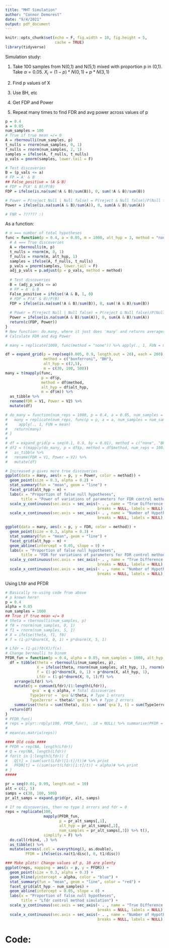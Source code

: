 ```yaml
---
title: "MHT Simulation"
author: "Connor Demorest"
date: "9/4/2021"
output: pdf_document
---
```


```r
knitr::opts_chunk$set(echo = F, fig.width = 10, fig.height = 5, 
                      cache = TRUE)
library(tidyverse)
```

Simulation study: 

  1) Take 100 samples from N(0,1) and N(5,1) mixed with proportion p in (0,1). Take $\alpha = 0.05$. $X_i = (1-p)*N(0,1) + p*N(3,1)$
  
  2) Find p values of X
  
  3) Use BH, etc 
  
  4) Get FDP and Power
  
  5) Repeat many times to find FDR and avg power across values of p

```r
p = 0.4
a = 0.05
num_samples = 100
# True if true mean =/= 0
A = rbernoulli(num_samples, p)
t_nulls = rnorm(num_samples, 0, 1)
f_nulls = rnorm(num_samples, 2, 1)
samples = ifelse(A, f_nulls, t_nulls)
p_vals = pnorm(samples, lower.tail = F)

# Test discoveries
B = (p_vals <= a)
# FP = A' & B
## False_positive = (A & B)
# FDP = P(A' & B)/P(B)
FDP = ifelse(is.na(sum(!A & B)/sum(B)), 0, sum(!A & B)/sum(B))

# Power = P(reject Null | Null false) = P(reject & Null false)/P(Null false)
Power = ifelse(is.na(sum(A & B)/sum(A)), 0, sum(A & B)/sum(A))

# FNR = ?????? :) 
```

As a function:

```r
# m === number of total hypotheses
func = function(p = 0.4, a = 0.05, m = 1000, alt_hyp = 3, method = "none") {
  # A === True discoveries
  A = rbernoulli(m, p)
  t_nulls = rnorm(m, 0, 1)
  f_nulls = rnorm(m, alt_hyp, 1)
  samples = ifelse(A, f_nulls, t_nulls)
  p_vals = pnorm(samples, lower.tail = F)
  adj_p_vals = p.adjust(p = p_vals, method = method)
  
  # Test discoveries
  B = (adj_p_vals <= a)
  # FP = A' & B
  False_positive = ifelse(!A & B, 1, 0)
  # FDP = P(A' & B)/P(B)
  FDP = ifelse(is.na(sum(!A & B)/sum(B)), 0, sum(!A & B)/sum(B))
  
  # Power = P(reject Null | Null false) = P(reject & Null false)/P(Null false)
  Power = ifelse(is.na(sum(A & B)/sum(A)), 0, sum(A & B)/sum(A))
  return(c(FDP, Power))
}
# New function: do.many, where it just does 'many' and returns averages?
# Calculate FDR and Avg Power

# many = replicate(1000, func(method = "none")) %>% apply(., 1, FUN = mean) %>% print

df = expand_grid(p = rep(seq(0.005, 0.9, length.out = 20), each = 200), 
                 method = c("bonferroni", "BH"),
                 alt_hyp = c(2,5), 
                 m = c(30, 100, 500)) 
many = t(mapply(func, 
                p = df$p, 
                method = df$method, 
                alt_hyp = df$alt_hyp, 
                m = df$m)) %>%
  as_tibble %>% 
  rename(FDR = V1, Power = V2) %>%
  mutate(df)

# do_many = function(num_reps = 1000, p = 0.4, a = 0.05, num_samples = 1000, method = "none") {
#   many = replicate(num_reps, func(p = p, a = a, num_samples = num_samples, method = method)) %>% 
#     apply(., 1, FUN = mean)
#   return(many)
# }
# 
# df = expand_grid(p = seq(0.1, 0.9, by = 0.01), method = c("none", "BH")) 
# df2 = t(mapply(do_many, p = df$p, method = df$method, num_reps = 100)) %>% 
#   as_tibble %>% 
#   rename(FDR = V1, Power = V2) %>%
#   mutate(df)

# Increased p gives more true discoveries
ggplot(data = many, aes(x = p, y = Power, color = method)) + 
  geom_point(size = 0.3, alpha = 0.2) +
  stat_summary(fun = "mean", geom = "line") +
  facet_grid(alt_hyp ~ m) +
  labs(x = "Proportion of false null hypotheses",
       title = "Power of variations of parameters for FDR control methods") + 
  scale_y_continuous(sec.axis = sec_axis(~ . , name = "True Difference in Means", 
                                         breaks = NULL, labels = NULL), limits = c(0,1)) +
  scale_x_continuous(sec.axis = sec_axis(~ . , name = "Number of Hypotheses", 
                                         breaks = NULL, labels = NULL), limits = c(0,1))

ggplot(data = many, aes(x = p, y = FDR, color = method)) + 
  geom_point(size = 0.3, alpha = 0.3) +
  stat_summary(fun = "mean", geom = "line") + 
  facet_grid(alt_hyp ~ m) +
  geom_abline(intercept = 0.05, slope = 0) + 
  labs(x = "Proportion of false null hypotheses",
       title = "FDR for variations of parameters for FDR control methods") +
  scale_y_continuous(sec.axis = sec_axis(~ . , name = "True Difference in Means", 
                                         breaks = NULL, labels = NULL), limits = c(0,0.2)) +
  scale_x_continuous(sec.axis = sec_axis(~ . , name = "Number of Hypotheses", 
                                         breaks = NULL, labels = NULL), limits = c(0,1))
```

Using Lfdr and PFDR

```r
# Basically re-using code from above
# p known here!
p = 0.4
alpha = 0.05
num_samples = 1000
## True if true mean =/= 0
# theta = rbernoulli(num_samples, p)
# f0 = rnorm(num_samples, 0, 1)
# f1 = rnorm(num_samples, 5, 1)
# X = ifelse(theta, f1, f0)
# f = (1-p)*dnorm(X, 0, 1) + p*dnorm(X, 5, 1)

# Lfdr = (1-pi)f0(X)/f(x)
# Change bernoulli to binom
PFDR_fun = function(p = 0.4, alpha = 0.05, num_samples = 1000, alt_hyp = 4) {
  df = tibble(theta = rbernoulli(num_samples, p),
              X = ifelse(theta, rnorm(num_samples, alt_hyp, 1), rnorm(num_samples, 0, 1)),
              f = (1-p)*dnorm(X, 0, 1) + p*dnorm(X, alt_hyp, 1),
              Lfdr = (1-p)*dnorm(X, 0, 1)/f) %>% 
    arrange(Lfdr) %>% 
    mutate(q = cumsum(Lfdr)/(1:length(Lfdr)), 
           `q<a` = q < alpha, # Total discoveries
           Type1error = `q<a`&!theta, # Type 1 errors
           Type2error = theta&!`q<a`) %>% # Type 2 errors
    summarise(theta = sum(theta), disc = sum(`q<a`), t1 = sum(Type1error), t2 = sum(Type2error), p, alt_hyp, num_samples)
  return(df)
}
# PFDR_fun()
# reps = plyr::rdply(100, PFDR_fun(), .id = NULL) %>% summarise(PFDR = t1/disc)
# 
# mean(as.matrix(reps))

#### Old code ####
# PFDR = rep(NA, length(Lfdr))
# Q = rep(NA, length(Lfdr))
# for(t in 1:length(Lfdr)) {
#   Q[t] = (sum(sort(Lfdr)[1:t]/t))# %>% print
#   PFDR[t] = ((sum(sort(Lfdr)[1:t]/t)) < alpha)# %>% print
# }
##### 

pr = seq(0.01, 0.99, length.out = 10)
alt = c(2, 5)
samps = c(30, 100, 500)
pr_alt_samps = expand.grid(pr, alt, samps)

# If no discoveries, then no type 1 errors and fdr = 0
reps = replicate(100, 
                 mapply(PFDR_fun, 
                        p = pr_alt_samps[,1], 
                        alt_hyp = pr_alt_samps[,2], 
                        num_samples = pr_alt_samps[,3]) %>% t(), 
                 simplify = F) %>% 
  do.call(rbind, .) %>% 
  as_tibble() %>% 
  mutate(across(.col = everything(), as.double),
         PFDR = ifelse(is.na(t1/disc), 0, t1/disc))

### Make plots! Change values of p, 10 are plenty
ggplot(reps, mapping = aes(x = p, y = PFDR)) + 
  geom_point(size = 0.3, alpha = 0.3) +
  geom_hline(yintercept = alpha, color = "blue") + 
  stat_summary(fun = "mean", geom = "line", color = "red") + 
  facet_grid(alt_hyp ~ num_samples) +
  geom_abline(intercept = 0.05, slope = 0) + 
  labs(x = "Proportion of false null hypotheses",
       title = "Lfdr control method simulation") +
  scale_y_continuous(sec.axis = sec_axis(~ . , name = "True Difference in Means", 
                                         breaks = NULL, labels = NULL), limits = c(0,0.8)) +
  scale_x_continuous(sec.axis = sec_axis(~ . , name = "Number of Hypotheses", 
                                         breaks = NULL, labels = NULL), limits = c(0,1))
```


# Code:
```r
```
